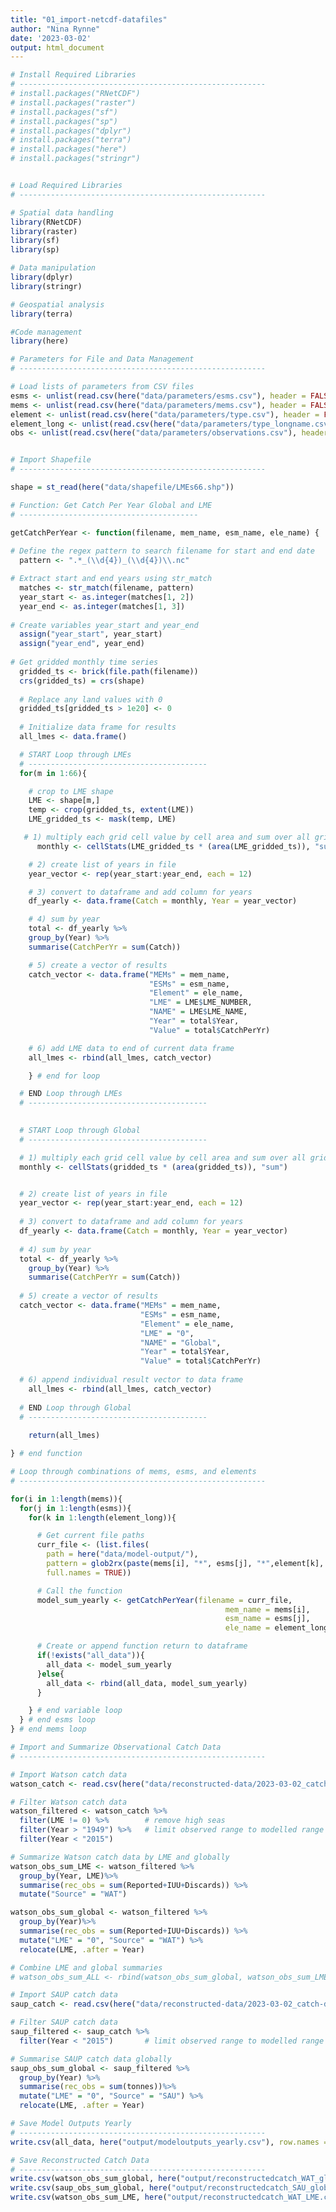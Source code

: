 ---
title: "01_import-netcdf-datafiles"
author: "Nina Rynne"
date: '2023-03-02'
output: html_document
---

```{r setup, include=FALSE}

# Install Required Libraries
# -------------------------------------------------------
# install.packages("RNetCDF")
# install.packages("raster")
# install.packages("sf")
# install.packages("sp")
# install.packages("dplyr")
# install.packages("terra")
# install.packages("here")
# install.packages("stringr")


# Load Required Libraries
# -------------------------------------------------------

# Spatial data handling
library(RNetCDF)
library(raster)
library(sf)
library(sp)

# Data manipulation
library(dplyr)
library(stringr)

# Geospatial analysis
library(terra)

#Code management
library(here)

```

```{r parameters}

# Parameters for File and Data Management
# -------------------------------------------------------

# Load lists of parameters from CSV files
esms <- unlist(read.csv(here("data/parameters/esms.csv"), header = FALSE))
mems <- unlist(read.csv(here("data/parameters/mems.csv"), header = FALSE))
element <- unlist(read.csv(here("data/parameters/type.csv"), header = FALSE))
element_long <- unlist(read.csv(here("data/parameters/type_longname.csv"), header = FALSE))
obs <- unlist(read.csv(here("data/parameters/observations.csv"), header = FALSE))


# Import Shapefile
# -------------------------------------------------------

shape = st_read(here("data/shapefile/LMEs66.shp"))

```


```{r GlobalCatchPerYear_function}

# Function: Get Catch Per Year Global and LME
# ----------------------------------------

getCatchPerYear <- function(filename, mem_name, esm_name, ele_name) {
  
# Define the regex pattern to search filename for start and end date
  pattern <- ".*_(\\d{4})_(\\d{4})\\.nc"

# Extract start and end years using str_match
  matches <- str_match(filename, pattern)
  year_start <- as.integer(matches[1, 2])
  year_end <- as.integer(matches[1, 3])
  
# Create variables year_start and year_end
  assign("year_start", year_start)
  assign("year_end", year_end)
  
# Get gridded monthly time series
  gridded_ts <- brick(file.path(filename))
  crs(gridded_ts) = crs(shape)
  
  # Replace any land values with 0
  gridded_ts[gridded_ts > 1e20] <- 0
  
  # Initialize data frame for results
  all_lmes <- data.frame()

  # START Loop through LMEs
  # ----------------------------------------
  for(m in 1:66){

    # crop to LME shape
    LME <- shape[m,]
    temp <- crop(gridded_ts, extent(LME))
    LME_gridded_ts <- mask(temp, LME)

   # 1) multiply each grid cell value by cell area and sum over all grid cells
      monthly <- cellStats(LME_gridded_ts * (area(LME_gridded_ts)), "sum")

    # 2) create list of years in file
    year_vector <- rep(year_start:year_end, each = 12)

    # 3) convert to dataframe and add column for years
    df_yearly <- data.frame(Catch = monthly, Year = year_vector)

    # 4) sum by year
    total <- df_yearly %>%
    group_by(Year) %>%
    summarise(CatchPerYr = sum(Catch))

    # 5) create a vector of results
    catch_vector <- data.frame("MEMs" = mem_name,
                               "ESMs" = esm_name,
                               "Element" = ele_name,
                               "LME" = LME$LME_NUMBER,
                               "NAME" = LME$LME_NAME,
                               "Year" = total$Year,
                               "Value" = total$CatchPerYr)

    # 6) add LME data to end of current data frame
    all_lmes <- rbind(all_lmes, catch_vector)

    } # end for loop

  # END Loop through LMEs
  # ----------------------------------------

   
  # START Loop through Global
  # ----------------------------------------

  # 1) multiply each grid cell value by cell area and sum over all grid cells
  monthly <- cellStats(gridded_ts * (area(gridded_ts)), "sum")


  # 2) create list of years in file 
  year_vector <- rep(year_start:year_end, each = 12)
  
  # 3) convert to dataframe and add column for years
  df_yearly <- data.frame(Catch = monthly, Year = year_vector)
  
  # 4) sum by year
  total <- df_yearly %>%
    group_by(Year) %>%
    summarise(CatchPerYr = sum(Catch))
  
  # 5) create a vector of results
  catch_vector <- data.frame("MEMs" = mem_name, 
                             "ESMs" = esm_name,
                             "Element" = ele_name,
                             "LME" = "0",
                             "NAME" = "Global",
                             "Year" = total$Year,
                             "Value" = total$CatchPerYr)
  
  # 6) append individual result vector to data frame      
    all_lmes <- rbind(all_lmes, catch_vector)
    
  # END Loop through Global
  # ----------------------------------------
    
    return(all_lmes)

} # end function


```


```{r import_loop}


# Loop through combinations of mems, esms, and elements
# -------------------------------------------------------

for(i in 1:length(mems)){
  for(j in 1:length(esms)){
    for(k in 1:length(element_long)){

      # Get current file paths
      curr_file <- (list.files(
        path = here("data/model-output/"),
        pattern = glob2rx(paste(mems[i], "*", esms[j], "*",element[k], "*",sep = "")),
        full.names = TRUE))

      # Call the function
      model_sum_yearly <- getCatchPerYear(filename = curr_file,
                                                mem_name = mems[i],
                                                esm_name = esms[j],
                                                ele_name = element_long[k])

      # Create or append function return to dataframe
      if(!exists("all_data")){
        all_data <- model_sum_yearly
      }else{
        all_data <- rbind(all_data, model_sum_yearly)
      }

    } # end variable loop
  } # end esms loop
} # end mems loop

```

```{r import-observed-catch}

# Import and Summarize Observational Catch Data
# -------------------------------------------------------

# Import Watson catch data
watson_catch <- read.csv(here("data/reconstructed-data/2023-03-02_catch-data_WAT_global_1869-2017.csv"))

# Filter Watson catch data
watson_filtered <- watson_catch %>%
  filter(LME != 0) %>%        # remove high seas
  filter(Year > "1949") %>%   # limit observed range to modelled range
  filter(Year < "2015")

# Summarize Watson catch data by LME and globally  
watson_obs_sum_LME <- watson_filtered %>%
  group_by(Year, LME)%>% 
  summarise(rec_obs = sum(Reported+IUU+Discards)) %>%
  mutate("Source" = "WAT")

watson_obs_sum_global <- watson_filtered %>%
  group_by(Year)%>%
  summarise(rec_obs = sum(Reported+IUU+Discards)) %>%
  mutate("LME" = "0", "Source" = "WAT") %>%
  relocate(LME, .after = Year)

# Combine LME and global summaries
# watson_obs_sum_ALL <- rbind(watson_obs_sum_global, watson_obs_sum_LME)

# Import SAUP catch data
saup_catch <- read.csv(here("data/reconstructed-data/2023-03-02_catch-data_SAU_global_1950-2019.csv"))

# Filter SAUP catch data
saup_filtered <- saup_catch %>%
  filter(Year < "2015")       # limit observed range to modelled range

# Summarise SAUP catch data globally 
saup_obs_sum_global <- saup_filtered %>%
  group_by(Year) %>%
  summarise(rec_obs = sum(tonnes))%>%
  mutate("LME" = "0", "Source" = "SAU") %>%
  relocate(LME, .after = Year)

```  
  
```{r save}

# Save Model Outputs Yearly
# -------------------------------------------------------
write.csv(all_data, here("output/modeloutputs_yearly.csv"), row.names = FALSE)

# Save Reconstructed Catch Data
# -------------------------------------------------------
write.csv(watson_obs_sum_global, here("output/reconstructedcatch_WAT_global.csv"), row.names = FALSE)
write.csv(saup_obs_sum_global, here("output/reconstructedcatch_SAU_global.csv"), row.names = FALSE)
write.csv(watson_obs_sum_LME, here("output/reconstructedcatch_WAT_LME.csv"), row.names = FALSE)


```












